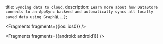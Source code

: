   title: `Syncing data to cloud`,
  description: `Learn more about how DataStore connects to an AppSync backend and automatically syncs all locally saved data using GraphQL.`,
};


<Fragments fragments={{ios: ios0}} />


<Fragments fragments={{android: android1}} />